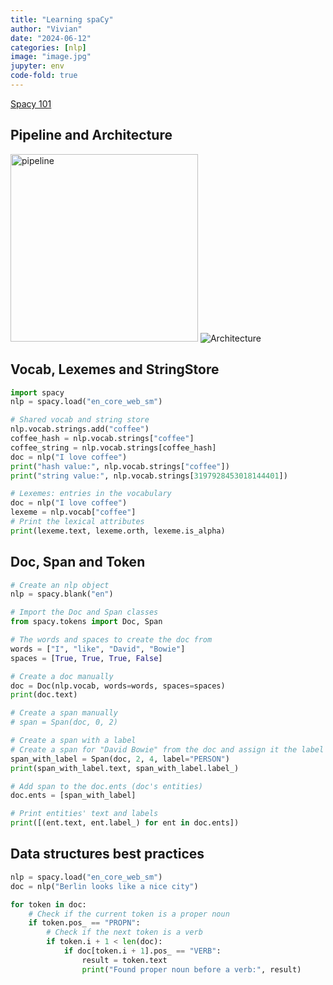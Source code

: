 ```yaml
---
title: "Learning spaCy"
author: "Vivian"
date: "2024-06-12"
categories: [nlp]
image: "image.jpg"
jupyter: env
code-fold: true
---
```


[Spacy 101](https://spacy.io/usage/spacy-101)

## Pipeline and Architecture
![pipeline](pipeline.svg){width=300}
![Architecture](architecture.svg)

## Vocab, Lexemes and StringStore
```python
import spacy
nlp = spacy.load("en_core_web_sm")

# Shared vocab and string store
nlp.vocab.strings.add("coffee")
coffee_hash = nlp.vocab.strings["coffee"]
coffee_string = nlp.vocab.strings[coffee_hash]
doc = nlp("I love coffee")
print("hash value:", nlp.vocab.strings["coffee"])
print("string value:", nlp.vocab.strings[3197928453018144401])
```

```python
# Lexemes: entries in the vocabulary
doc = nlp("I love coffee")
lexeme = nlp.vocab["coffee"]
# Print the lexical attributes
print(lexeme.text, lexeme.orth, lexeme.is_alpha)
```

## Doc, Span and Token
```python
# Create an nlp object
nlp = spacy.blank("en")

# Import the Doc and Span classes
from spacy.tokens import Doc, Span

# The words and spaces to create the doc from
words = ["I", "like", "David", "Bowie"]
spaces = [True, True, True, False]

# Create a doc manually
doc = Doc(nlp.vocab, words=words, spaces=spaces)
print(doc.text)

# Create a span manually
# span = Span(doc, 0, 2)

# Create a span with a label
# Create a span for "David Bowie" from the doc and assign it the label "PERSON"
span_with_label = Span(doc, 2, 4, label="PERSON")
print(span_with_label.text, span_with_label.label_)

# Add span to the doc.ents (doc's entities)
doc.ents = [span_with_label]

# Print entities' text and labels
print([(ent.text, ent.label_) for ent in doc.ents])
```

## Data structures best practices
```python
nlp = spacy.load("en_core_web_sm")
doc = nlp("Berlin looks like a nice city")

for token in doc:
    # Check if the current token is a proper noun
    if token.pos_ == "PROPN":
        # Check if the next token is a verb
        if token.i + 1 < len(doc):
            if doc[token.i + 1].pos_ == "VERB":
                result = token.text
                print("Found proper noun before a verb:", result)
```
